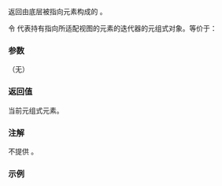 {{cpp/ranges/zip_view/iterator/title|operator*}}
{{cpp/ranges/zip_view/navbar}}
{{ddcl|since=c++23|
constexpr auto operator*() const;
}}

返回由底层被指向元素构成的 {{lc|std::tuple}}。

令 {{rlpi|/#数据成员|current_}} 代表持有指向所适配视图的元素的迭代器的元组式对象。等价于：{{source|1=
return /*tuple-transform*/([](auto&amp; i) -&gt; decltype(auto) { return *i; }, current_);
}}

===参数===
（无）

===返回值===
当前元组式元素。

===注解===
不提供 {{c|operator-&gt;}}。

===示例===
{{example
|code=
|output=
}}

{{langlinks|de|en|es|fr|ja|ru}}